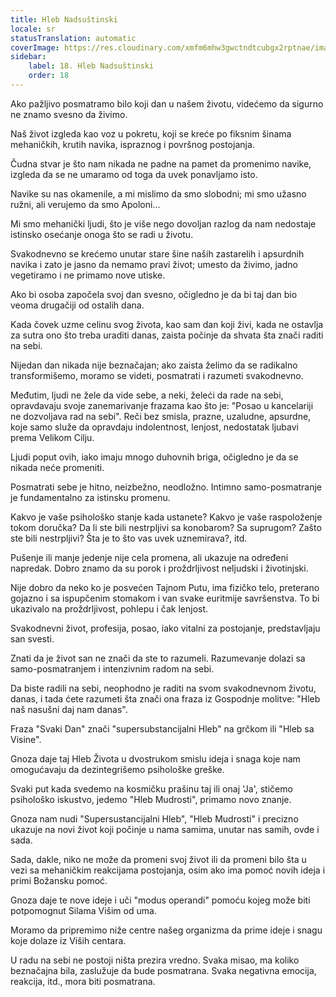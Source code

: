 ```yaml
---
title: Hleb Nadsuštinski
locale: sr
statusTranslation: automatic
coverImage: https://res.cloudinary.com/xmfm6mhw3gwctndtcubgx2rptnae/image/upload/v1740468922/small_cover_tratado_de_psicologia_revolucionaria_a4c0dca4e0.webp
sidebar:
    label: 18. Hleb Nadsuštinski
    order: 18
---
```

Ako pažljivo posmatramo bilo koji dan u našem životu, videćemo da sigurno ne znamo svesno da živimo.

Naš život izgleda kao voz u pokretu, koji se kreće po fiksnim šinama mehaničkih, krutih navika, ispraznog i površnog postojanja.

Čudna stvar je što nam nikada ne padne na pamet da promenimo navike, izgleda da se ne umaramo od toga da uvek ponavljamo isto.

Navike su nas okamenile, a mi mislimo da smo slobodni; mi smo užasno ružni, ali verujemo da smo Apoloni...

Mi smo mehanički ljudi, što je više nego dovoljan razlog da nam nedostaje istinsko osećanje onoga što se radi u životu.

Svakodnevno se krećemo unutar stare šine naših zastarelih i apsurdnih navika i zato je jasno da nemamo pravi život; umesto da živimo, jadno vegetiramo i ne primamo nove utiske.

Ako bi osoba započela svoj dan svesno, očigledno je da bi taj dan bio veoma drugačiji od ostalih dana.

Kada čovek uzme celinu svog života, kao sam dan koji živi, kada ne ostavlja za sutra ono što treba uraditi danas, zaista počinje da shvata šta znači raditi na sebi.

Nijedan dan nikada nije beznačajan; ako zaista želimo da se radikalno transformišemo, moramo se videti, posmatrati i razumeti svakodnevno.

Međutim, ljudi ne žele da vide sebe, a neki, želeći da rade na sebi, opravdavaju svoje zanemarivanje frazama kao što je: "Posao u kancelariji ne dozvoljava rad na sebi". Reči bez smisla, prazne, uzaludne, apsurdne, koje samo služe da opravdaju indolentnost, lenjost, nedostatak ljubavi prema Velikom Cilju.

Ljudi poput ovih, iako imaju mnogo duhovnih briga, očigledno je da se nikada neće promeniti.

Posmatrati sebe je hitno, neizbežno, neodložno. Intimno samo-posmatranje je fundamentalno za istinsku promenu.

Kakvo je vaše psihološko stanje kada ustanete? Kakvo je vaše raspoloženje tokom doručka? Da li ste bili nestrpljivi sa konobarom? Sa suprugom? Zašto ste bili nestrpljivi? Šta je to što vas uvek uznemirava?, itd.

Pušenje ili manje jedenje nije cela promena, ali ukazuje na određeni napredak. Dobro znamo da su porok i proždrljivost neljudski i životinjski.

Nije dobro da neko ko je posvećen Tajnom Putu, ima fizičko telo, preterano gojazno i sa ispupčenim stomakom i van svake euritmije savršenstva. To bi ukazivalo na proždrljivost, pohlepu i čak lenjost.

Svakodnevni život, profesija, posao, iako vitalni za postojanje, predstavljaju san svesti.

Znati da je život san ne znači da ste to razumeli. Razumevanje dolazi sa samo-posmatranjem i intenzivnim radom na sebi.

Da biste radili na sebi, neophodno je raditi na svom svakodnevnom životu, danas, i tada ćete razumeti šta znači ona fraza iz Gospodnje molitve: "Hleb naš nasušni daj nam danas".

Fraza "Svaki Dan" znači "supersubstancijalni Hleb" na grčkom ili "Hleb sa Visine".

Gnoza daje taj Hleb Života u dvostrukom smislu ideja i snaga koje nam omogućavaju da dezintegrišemo psihološke greške.

Svaki put kada svedemo na kosmičku prašinu taj ili onaj 'Ja', stičemo psihološko iskustvo, jedemo "Hleb Mudrosti", primamo novo znanje.

Gnoza nam nudi "Supersustancijalni Hleb", "Hleb Mudrosti" i precizno ukazuje na novi život koji počinje u nama samima, unutar nas samih, ovde i sada.

Sada, dakle, niko ne može da promeni svoj život ili da promeni bilo šta u vezi sa mehaničkim reakcijama postojanja, osim ako ima pomoć novih ideja i primi Božansku pomoć.

Gnoza daje te nove ideje i uči "modus operandi" pomoću kojeg može biti potpomognut Silama Višim od uma.

Moramo da pripremimo niže centre našeg organizma da prime ideje i snagu koje dolaze iz Viših centara.

U radu na sebi ne postoji ništa prezira vredno. Svaka misao, ma koliko beznačajna bila, zaslužuje da bude posmatrana. Svaka negativna emocija, reakcija, itd., mora biti posmatrana.

